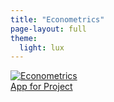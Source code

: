 ```yaml
---
title: "Econometrics"
page-layout: full
theme:
  light: lux
---
```


<div class="video-grid">
  
  <a href="https://econometrics.streamlit.app" target="_blank" class="video-card">
    <img src="Projects/econometrics_model.jpg" alt="Econometrics">
    <div class="video-title">App for Project</div>
  </a>
</div>
